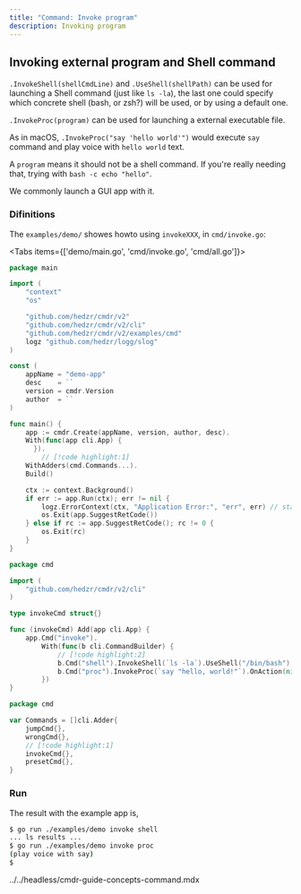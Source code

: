 ```yaml
---
title: "Command: Invoke program"
description: Invoking program
---
```


## Invoking external program and Shell command

`.InvokeShell(shellCmdLine)` and `.UseShell(shellPath)` can be used for launching a Shell command (just like `ls -la`), the last one could specify which concrete shell (bash, or zsh?) will be used, or by using a default one.

`.InvokeProc(program)` can be used for launching a external executable file.

As in macOS, `.InvokeProc("say 'hello world'")` would execute `say` command and play voice with `hello world` text.

A `program` means it should not be a shell command. If you're really needing that, trying with `bash -c echo "hello"`.

We commonly launch a GUI app with it.

### Difinitions

The `examples/demo/` showes howto using `invokeXXX`, in `cmd/invoke.go`:

<Tabs items={['demo/main.go', 'cmd/invoke.go', 'cmd/all.go']}>

<Tab key="demo/main.go">

```go title=demo/main.go
package main

import (
	"context"
	"os"

	"github.com/hedzr/cmdr/v2"
	"github.com/hedzr/cmdr/v2/cli"
	"github.com/hedzr/cmdr/v2/examples/cmd"
	logz "github.com/hedzr/logg/slog"
)

const (
	appName = "demo-app"
	desc    = ``
	version = cmdr.Version
	author  = ``
)

func main() {
	app := cmdr.Create(appName, version, author, desc).
    With(func(app cli.App) {
	  }).
		// [!code highlight:1]
    WithAdders(cmd.Commands...).
    Build()

	ctx := context.Background()
	if err := app.Run(ctx); err != nil {
		logz.ErrorContext(ctx, "Application Error:", "err", err) // stacktrace if in debug mode/build
		os.Exit(app.SuggestRetCode())
	} else if rc := app.SuggestRetCode(); rc != 0 {
		os.Exit(rc)
	}
}
```

</Tab>

<Tab key="cmd/invoke.go">

```go title=cmd/invoke.go
package cmd

import (
	"github.com/hedzr/cmdr/v2/cli"
)

type invokeCmd struct{}

func (invokeCmd) Add(app cli.App) {
	app.Cmd("invoke").
		With(func(b cli.CommandBuilder) {
			// [!code highlight:2]
			b.Cmd("shell").InvokeShell(`ls -la`).UseShell("/bin/bash").OnAction(nil).Build()
			b.Cmd("proc").InvokeProc(`say "hello, world!"`).OnAction(nil).Build()
		})
}
```

</Tab>
<Tab key="cmd/all.go">

```go title=cmd/all.go
package cmd

var Commands = []cli.Adder{
	jumpCmd{},
	wrongCmd{},
	// [!code highlight:1]
	invokeCmd{},
	presetCmd{},
}
```

</Tab>
</Tabs>

### Run

The result with the example app is,

```bash
$ go run ./examples/demo invoke shell
... ls results ...
$ go run ./examples/demo invoke proc
(play voice with say)
$
```

<include>../../headless/cmdr-guide-concepts-command.mdx</include>
